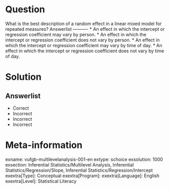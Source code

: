Question
========

What is the best description of a random effect in a linear mixed model for repeated measures? 
Answerlist
----------
* An effect in which the intercept or regression coefficient may vary by person.
* An effect in which the intercept or regression coefficient does not vary by person.
* An effect in which the intercept or regression coefficient may vary by time of day.
* An effect in which the intercept or regression coefficient does not vary by time of day.

Solution
========

Answerlist
----------
* Correct
* Incorrect
* Incorrect
* Incorrect

Meta-information
================
exname: vufgb-multilevelanalysis-001-en
extype: schoice
exsolution: 1000
exsection: Inferential Statistics/Multilevel Analysis, Inferential Statistics/Regression/Slope, Inferential Statistics/Regression/Intercept
exextra[Type]: Conceptual
exextra[Program]: 
exextra[Language]: English
exextra[Level]: Statistical Literacy
